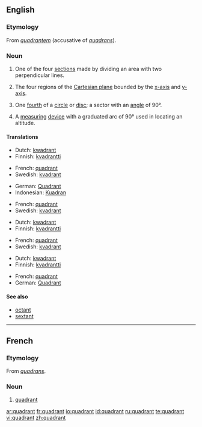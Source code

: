 {{wikipedia}}
==English==

===Etymology===
From {{L.}} ''[[quadrantem]]'' (accusative of ''[[quadrans]]'').

===Noun===
{{en-noun}}

# One of the four [[section]]s made by dividing an area with two perpendicular lines.
#{{mathematics}} The four regions of the [[Cartesian plane]] bounded by the [[x-axis]] and [[y-axis]].
#{{geometry}} One [[fourth]] of a [[circle]] or [[disc]]; a sector with an [[angle]] of 90&deg;.
#{{nautical}} A [[measuring]] [[device]] with a graduated arc of 90&deg; used in locating an altitude.

====Translations====
{{trans-top|section}}
*Dutch: [[kwadrant]] {{n}}
*Finnish: [[kvadrantti]]
{{trans-mid}}
*French: [[#French|quadrant]] {{m}}
*Swedish: [[kvadrant]] {{c}}
{{trans-bottom}}

{{trans-top|region of the Cartesian plane}}
*German: [[Quadrant]] {{m}}
*Indonesian: [[Kuadran]] {{n}}
{{trans-mid}}
*French: [[#French|quadrant]] {{m}}
*Swedish: [[kvadrant]] {{c}}
{{trans-bottom}}

{{trans-top|fourth of a circle}}
*Dutch: [[kwadrant]] {{n}}
*Finnish: [[kvadrantti]]
{{trans-mid}}
*French: [[#French|quadrant]] {{m}}
*Swedish: [[kvadrant]] {{c}}
{{trans-bottom}}

{{trans-top|measuring device}}
*Dutch: [[kwadrant]] {{n}}
*Finnish: [[kvadrantti]]
{{trans-mid}}
*French: [[#French|quadrant]] {{m}}
*German: [[Quadrant]] {{m}}
{{trans-bottom}}

====See also====
*[[octant]]
*[[sextant]]

----
==French==
===Etymology===
From {{L.}} ''[[quadrans]]''.

===Noun===
{{fr-noun|m}}
#[[#Noun|quadrant]]

[[ar:quadrant]]
[[fr:quadrant]]
[[io:quadrant]]
[[id:quadrant]]
[[ru:quadrant]]
[[te:quadrant]]
[[vi:quadrant]]
[[zh:quadrant]]